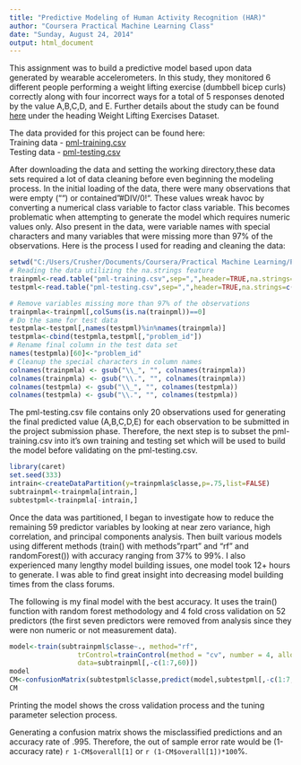 ```yaml
---
title: "Predictive Modeling of Human Activity Recognition (HAR)"
author: "Coursera Practical Machine Learning Class"
date: "Sunday, August 24, 2014"
output: html_document
---
```


This assignment was to build a predictive model based upon data generated by wearable accelerometers.  In this study, they monitored 6 different people performing a weight lifting exercise (dumbbell bicep curls) correctly along with four incorrect ways for a total of 5 responses denoted by the value A,B,C,D, and E.  Further details about the study can be found [here](http://groupware.les.inf.puc-rio.br/har) under the heading Weight Lifting Exercises Dataset.

The data provided for this project can be found here:  
Training data - [pml-training.csv](https://d396qusza40orc.cloudfront.net/predmachlearn/pml-training.csv)  
Testing data  - [pml-testing.csv](https://d396qusza40orc.cloudfront.net/predmachlearn/pml-testing.csv)  

After downloading the data and setting the working directory,these data sets required a lot of data cleaning before even beginning the modeling process.  In the initial loading of the data, there were many observations that were empty ("") or contained "#DIV/0!".  These values wreak havoc by converting a numerical class variable to factor class variable.  This becomes problematic when attempting to generate the model which requires numeric values only.  Also present in the data, were variable names with special characters and many variables that were missing more than 97% of the observations.  Here is the process I used for reading and cleaning the data:
```r
setwd("C:/Users/Crusher/Documents/Coursera/Practical Machine Learning/Project")
# Reading the data utilizing the na.strings feature
trainpml<-read.table("pml-training.csv",sep=",",header=TRUE,na.strings=c("NA","","#DIV/0!"))
testpml<-read.table("pml-testing.csv",sep=",",header=TRUE,na.strings=c("NA","","#DIV/0!"))

# Remove variables missing more than 97% of the observations
trainpmla<-trainpml[,colSums(is.na(trainpml))==0]
# Do the same for test data
testpmla<-testpml[,names(testpml)%in%names(trainpmla)]
testpmla<-cbind(testpmla,testpml[,"problem_id"])
# Rename final column in the test data set
names(testpmla)[60]<-"problem_id"
# Cleanup the special characters in column names
colnames(trainpmla) <- gsub("\\_", "", colnames(trainpmla))
colnames(trainpmla) <- gsub("\\.", "", colnames(trainpmla))
colnames(testpmla) <- gsub("\\_", "", colnames(testpmla))
colnames(testpmla) <- gsub("\\.", "", colnames(testpmla))
```
The pml-testing.csv file contains only 20 observations used for generating the final predicted value (A,B,C,D,E) for each observation to be submitted in the project submission phase.  Therefore, the next step is to subset the pml-training.csv into it's own training and testing set which will be used to build the model before validating on the pml-testing.csv.
```r
library(caret)
set.seed(333)
intrain<-createDataPartition(y=trainpmla$classe,p=.75,list=FALSE)
subtrainpml<-trainpmla[intrain,]
subtestpml<-trainpmla[-intrain,]
```
Once the data was partitioned, I began to investigate how to reduce the remaining 59 predictor variables by looking at near zero variance, high correlation, and principal components analysis. Then built various models using different methods (train() with methods"rpart" and "rf" and randomForest()) with accuracy ranging from 37% to 99%.  I also experienced many lengthy model building issues, one model took 12+ hours to generate.  I was able to find great insight into decreasing model building times from the class forums.

The following is my final model with the best accuracy.  It uses the train() function with random forest methodology and 4 fold cross validation on 52 predictors (the first seven predictors were removed from analysis since they were non numeric or not measurement data).
```r
model<-train(subtrainpml$classe~., method="rf",
                 trControl=trainControl(method = "cv", number = 4, allowParallel = TRUE,verboseIter = TRUE),
                 data=subtrainpml[,-c(1:7,60)])
model
CM<-confusionMatrix(subtestpml$classe,predict(model,subtestpml[,-c(1:7,60)]))
CM
```
Printing the model shows the cross validation process and the tuning parameter selection process.

Generating a confusion matrix shows the misclassified predictions and an accuracy rate of .995.  Therefore, the out of sample error rate would be (1-accuracy rate) `r 1-CM$overall[1]` or `r (1-CM$overall[1])*100`%.
